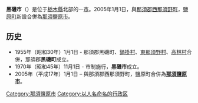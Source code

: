{{日本都市 (廢除)
| 自治體名 = 黑磯市
| 日文原名 = 黒磯市
| 平假名 = くろいそし
| 羅馬字拼音 = Kuroiso-shi
| 地圖 = 
| 廢除時間 = 2005年1月1日
| 廢除理由 = 新設合併
| 廢除時處置 ='''黑磯市'''、[[西那須野町|西那須野町]]、[[鹽原町|鹽原町]]→[[那須鹽原市|那須鹽原市]]
| 現在市 = [[那須鹽原市|那須鹽原市]]
| 都道府縣 = 栃木縣
| 支廳 = 
| 編號 = 09212-6
| 自治體 =[[大田原市|大田原市]]、[[西那須野町|西那須野町]]、[[鹽原町|鹽原町]]、[[那須町|那須町]]、[[黑羽町|黑羽町]]、[[藤原町_(栃木縣)|藤原町]]、[[田島町|田島町]]、[[下鄉町|下鄉町]]、[[西鄉村|西鄉村]]
| 面積 = 343.12
| 邊界未定 = 
| 人口 = 60,145
| 人口密度 = 
| 統計時間 = 2003年
| 經度 = 
| 緯度 = 
| 樹 = 
| 花 = 
| 鳥 = 
| 其他象徵物 = 
| 其他象徵 =
| 郵遞區號 = 325-8501
| 所在地 =黑磯市共墾社108番地2号
| 電話號碼 =287-62-7117
| 外部連結 = 
| 註記 = 
|}}
'''黑磯市'''（{{jpn|j=黒磯市|kyu=黑磯市|hg=くろいそし|rm=Kuroiso shi|f=y}}）是位于[[栃木縣|栃木縣]]北部的一[[市|市]]。2005年1月1日，與[[那須郡|那須郡]][[西那須野町|西那須野町]]，[[鹽原町|鹽原町]]新設合併為[[那須鹽原市|那須鹽原市]]。

==历史==
*1955年（昭和30年）1月1日 - 那須郡黑磯町、[[鍋掛村|鍋掛村]]、[[東那須野村|東那須野村]]、[[高林村|高林村]]合併，那須郡'''黑磯町'''成立。
*1970年（昭和45年）11月1日 - 市制施行，'''黑磯市'''成立。
*2005年（平成17年）1月1日 – 與那須郡西那須野町，鹽原町合併為'''[[那須鹽原市|那須鹽原市]]'''。

{{栃木縣}}
{{Authority control}}
{{日本地理小作品}}

[[Category:那須鹽原市|Category:那須鹽原市]]
[[Category:以人名命名的行政区|Category:以人名命名的行政区]]